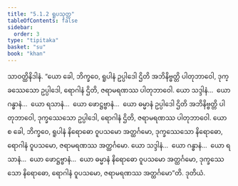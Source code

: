 ```yaml
---
title: "5.1.2 ရူပသုတ္တ"
tableOfContents: false
sidebar:
  order: 3
type: "tipitaka"
basket: "su"
book: "khan"
---
```



<DynamicBreadcrumb />

<Division number="313" book="khan">

<Paragraph number="1070" book="khan">
သာဝတ္ထိနိဒါနံ. “ယော ခေါ, ဘိက္ခဝေ, ရူပါနံ ဥပ္ပါဒေါ ဌိတိ အဘိနိဗ္ဗတ္တိ ပါတုဘာဝေါ, ဒုက္ခဿေသော ဥပ္ပါဒေါ, ရောဂါနံ ဌိတိ, ဇရာမရဏဿ ပါတုဘာဝေါ. ယော သဒ္ဒါနံ…  ယော ဂန္ဓာနံ…  ယော ရသာနံ…  ယော ဖောဋ္ဌဗ္ဗာနံ…  ယော ဓမ္မာနံ ဥပ္ပါဒေါ ဌိတိ အဘိနိဗ္ဗတ္တိ ပါတုဘာဝေါ, ဒုက္ခဿေသော ဥပ္ပါဒေါ, ရောဂါနံ ဌိတိ, ဇရာမရဏဿ ပါတုဘာဝေါ. ယော စ ခေါ, ဘိက္ခဝေ, ရူပါနံ နိရောဓော ဝူပသမော အတ္ထင်္ဂမော, ဒုက္ခဿေသော နိရောဓော, ရောဂါနံ ဝူပသမော, ဇရာမရဏဿ အတ္ထင်္ဂမော. ယော သဒ္ဒါနံ…  ယော ဂန္ဓာနံ…  ယော ရသာနံ…  ယော ဖောဋ္ဌဗ္ဗာနံ…  ယော ဓမ္မာနံ နိရောဓော ဝူပသမော အတ္ထင်္ဂမော, ဒုက္ခဿေသော နိရောဓော, ရောဂါနံ ဝူပသမော, ဇရာမရဏဿ အတ္ထင်္ဂမော”တိ.

</Paragraph>
</Division>

<Paragraph number="1071" type="center" book="khan">
ဒုတိယံ.
</Paragraph>